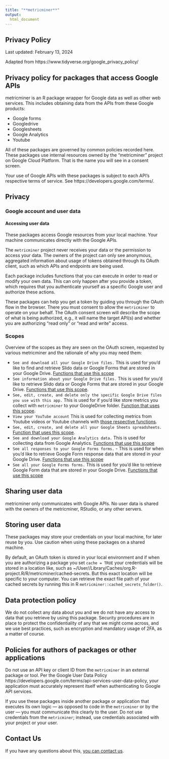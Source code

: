 ```yaml
---
title: "**metricminer**"
output:
  html_document
---
```


## Privacy Policy  

Last updated: February 13, 2024

Adapted from https://www.tidyverse.org/google_privacy_policy/

## Privacy policy for packages that access Google APIs
metricminer is an R package wrapper for Google data as well as other web services. This includes obtaining data from the APIs from these Google products:

- Google forms
- Googledrive
- Googlesheets
- Google Analytics
- Youtube

All of these packages are governed by common policies recorded here. These packages use internal resources owned by the “metricminer” project on Google Cloud Platform. That is the name you will see in a consent screen.

Your use of Google APIs with these packages is subject to each API’s respective terms of service. See https://developers.google.com/terms/.

## Privacy

### Google account and user data

#### Accessing user data

These packages access Google resources from your local machine. Your machine communicates directly with the Google APIs.

The `metricminer` project never receives your data or the permission to access your data. The owners of the project can only see anonymous, aggregated information about usage of tokens obtained through its OAuth client, such as which APIs and endpoints are being used.

Each package includes functions that you can execute in order to read or modify your own data. This can only happen after you provide a token, which requires that you authenticate yourself as a specific Google user and authorize these actions.

These packages can help you get a token by guiding you through the OAuth flow in the browser. There you must consent to allow the `metricminer` to operate on your behalf. The OAuth consent screen will describe the scope of what is being authorized, e.g., it will name the target API(s) and whether you are authorizing “read only” or “read and write” access.

### Scopes
Overview of the scopes as they are seen on the OAuth screen, requested by various metricminer and the rationale of why you may need them:

- `See and download all your Google Drive files.` This is used for you'd like to find and retrieve Slido data or Google Forms that are stored in your Google Drive. [Functions that use this scope](https://hutchdatascience.org/metricminer/#google-forms)
- `See information about your Google Drive files.` This is used for you'd like to retrieve Slido data or Google Forms that are stored in your Google Drive. [Functions that use this scope](https://hutchdatascience.org/metricminer/#google-forms).
- `See, edit, create, and delete only the specific Google Drive files you use with this app.` This is used for if you'd like store metrics you collect with `metricminer` to your GoogleDrive folder. [Function that uses this scope](https://hutchdatascience.org/metricminer/reference/write_to_gsheet.html).
- `View your YouTube account` This is used for collecting metrics from Youtube videos or Youtube channels with [those respective functions](https://hutchdatascience.org/metricminer/#youtube).
- `See, edit, create, and delete all your Google Sheets spreadsheets.` [Function that uses this scope](https://hutchdatascience.org/metricminer/reference/write_to_gsheet.html).
- `See and download your Google Analytics data.` This is used for collecting data from Google Analytics. [Functions that use this scope](https://hutchdatascience.org/metricminer/#google-analytics)
- `See all responses to your Google Forms forms.` - This is used for when you'd like to retrieve Google Form response data that are stored in your Google Drive. [Functions that use this scope](https://hutchdatascience.org/metricminer/#google-forms)
- `See all your Google Forms forms.` This is used for you'd like to retrieve Google Form data that are stored in your Google Drive. [Functions that use this scope](https://hutchdatascience.org/metricminer/#google-forms)


## Sharing user data
metricminer only communicates with Google APIs. No user data is shared with the owners of the metricminer, RStudio, or any other servers.

## Storing user data
These packages may store your credentials on your local machine, for later reuse by you. Use caution when using these packages on a shared machine.

By default, an OAuth token is  stored in your local environment and if when you are authorizing a package you set `cache = TRUE` your credentials will be stored in a location like, such as ~/User/<yourusername>/Library/Caches/org.R-project.R/R/metricminer/cached-secrets. But this exact location will be specific to your computer. You can retrieve the exact file path of your cached secrets by running this in R `metricminer::cached_secrets_folder()`.

## Data protection policy
We do not collect any data about you and we do not have any access to data that you retrieve by using this package. Security procedures are in place to protect the confidentiality of any that we might come across, and we use best practices, such as encryption and mandatory usage of 2FA, as a matter of course.

## Policies for authors of packages or other applications
Do not use an API key or client ID from the `metricminer` in an external package or tool. Per the Google User Data Policy https://developers.google.com/terms/api-services-user-data-policy, your application must accurately represent itself when authenticating to Google API services.

If you use these packages inside another package or application that executes its own logic — as opposed to code in the `metricminer` or by the user — you must communicate this clearly to the user. Do not use credentials from the `metricminer`; instead, use credentials associated with your project or your user.

## Contact Us  

If you have any questions about this, [you can contact us](https://www.metricminer.org/contact.html).
